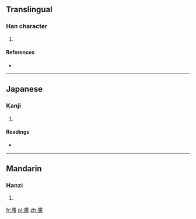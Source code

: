 ==Translingual==

===Han character===
{{Han char|rn=53|rad=广|as=11|sn=14|four=0022<sub>7</sub>|canj=戈大心月 (IKPB)}}

# {{defn|Han|sort=广11}}

====References====
* {{Han ref|kx=0350.060|dkj=09465|dj=0661.080|hdz=20898.020|uh=5ED7|ud=24279|bh=E1B7|bd=57783}}

----

==Japanese==

===Kanji===
{{ja-kanji|grade=|rs=广11}}

# {{defn|lang=ja|sort=广11}}

====Readings====
* {{ja-readings|on=[[たい]] (tai)|kun=[[いへがゆがむ]] (ihegayugamu)}}

----

==Mandarin==

===Hanzi===
{{cmn-hanzi|pin=[[dài]] ([[dai4]])|wg=tai<sup>4</sup>}}

# {{defn|lang=cmn|sort=广11}}

[[fr:廗]]
[[pl:廗]]
[[zh:廗]]